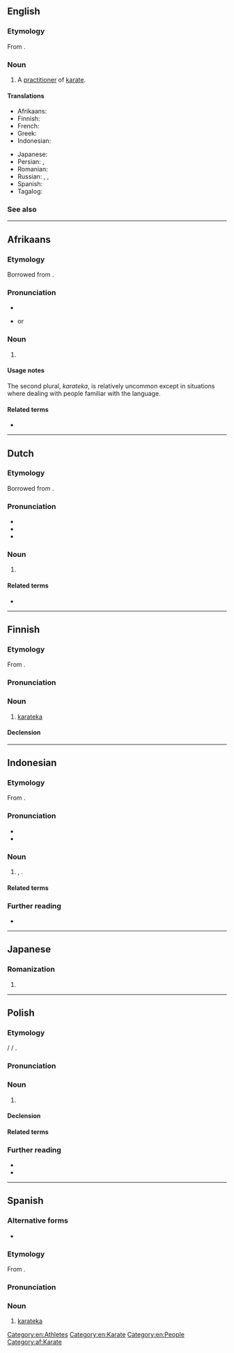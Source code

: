 ==English==

===Etymology===
From {{bor|en|ja|空手家|tr=karateka}}.

===Noun===
{{en-noun|karateka}}

# A [[practitioner]] of [[karate]].

====Translations====
{{trans-top|practitioner of karate}}
* Afrikaans: {{t|af|karateka}}
* Finnish: {{t+|fi|karateka}}
* French: {{t+|fr|karatéka}}
* Greek: {{t+|el|καρατέκα|m|f}}
* Indonesian: {{t+|id|karateka}}
{{trans-mid}}
* Japanese: {{t+|ja|空手家|tr=からてか, karateka|sc=Jpan}}
* Persian: {{t|fa|کاراته‌کا|tr=kârâtekâ}}, {{t|fa|کاراته‌کار|tr=kârâtekâr}}
* Romanian: {{t+|ro|karateka|m|f}}
* Russian: {{t|ru|каратэ́ка|m|f}}, {{t+|ru|карати́ст|m}}, {{t+|ru|карати́стка|f}}
* Spanish: {{t+|es|karateka}}
* Tagalog: {{t|tl|mangangarate}}
{{trans-bottom}}

===See also===
{{col3|en|
|budoka
|judoka
|kendoka
}}

[[Category:en:Athletes]]
[[Category:en:Karate]]
[[Category:en:People]]

----

==Afrikaans==

===Etymology===
Borrowed from {{bor|af|ja|空手家|tr=karateka}}.

===Pronunciation===
* {{audio|af|LL-Q14196 (afr)-Oesjaar-karateka.wav|Audio}}
* {{hyphenation|af|kara|teka}} or {{hyphenation|af|karateka|nocaption=1}}

===Noun===
{{af-noun|karatekas|pl2=karateka}}

# {{l|en|karateka}}

====Usage notes====
The second plural, ''karateka'', is relatively uncommon except in situations where dealing with people familiar with the {{l|en|Japanese}} language.

====Related terms====
* {{l|af|karate}}

[[Category:af:Karate]]

----

==Dutch==

===Etymology===
Borrowed from {{bor|nl|ja|空手家}}.

===Pronunciation===
* {{IPA|nl|/ˌkaːˈraː.tə.kaː/}}
* {{audio|nl|Nl-karateka.ogg|Audio}}
* {{hyphenation|nl|ka|ra|te|ka}}

===Noun===
{{nl-noun|m|-'s|pl2=karateka|-}}

# {{l|en|karateka}}

====Related terms====
* {{l|nl|karate}}

----

==Finnish==

===Etymology===
From {{bor|fi|ja|空手家|tr=karateka}}.

===Pronunciation===
{{fi-p}}

===Noun===
{{fi-noun}}

# [[#English|karateka]]

====Declension====
{{fi-decl-kala|karatek|||a}}

----

==Indonesian==

===Etymology===
{{wikipedia|lang=id}}
From {{bor|id|ja|空手家|tr=[[からてか]], karateka|t=[[karate]] [[practitioner]]}}.

===Pronunciation===
* {{IPA|id|/ka.ra.te.ka/}}
* {{hyphenation|id|ka|ra|té|ka}}

===Noun===
{{head|id|noun}}
# {{lb|id|sports}} {{l|en|karateka}}, {{l|en|karate}} {{l|en|practitioner}}.

====Related terms====
{{rel2|id
| karateka
| karategi
}}

===Further reading===
* {{R:KBBI Daring}}

----

==Japanese==

===Romanization===
{{ja-romaji}}

# {{ja-romanization of|からてか}}

----

==Polish==
{{wp|lang=pl}}

===Etymology===
{{bor+|pl|ja|空手家}} / {{m|ja|からてか}} / {{m|ja|karateka}}.

===Pronunciation===
{{pl-p}}

===Noun===
{{pl-noun|m-pr}}

# {{l|en|karateka}}

====Declension====
{{pl-decl-noun
|karateka|karatecy
|karateki|karateków
|karatece|karatekom
|karatekę|karateków
|karateką|karatekami
|karatece|karatekach
|karateko|karatecy
}}

====Related terms====
{{col3|pl|title=noun|karate}}

===Further reading===
* {{R:pl:WSJP}}
* {{R:pl:PWN}}

{{C|pl|Japan|Karate|Occupations}}

----

==Spanish==

===Alternative forms===
* {{alter|es|karateca}}

===Etymology===
From {{bor|es|ja|空手家|tr=karateka}}.

===Pronunciation===
{{es-pr}}

===Noun===
{{es-noun|mf}}

# {{lb|es|martial arts}} [[#English|karateka]]